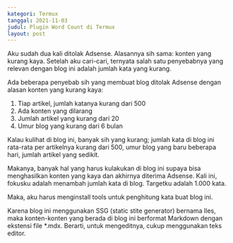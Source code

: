 ```yaml
---
kategori: Termux
tanggal: 2021-11-03
judul: Plugin Word Count di Termux
layout: post
---
```


Aku sudah dua kali ditolak Adsense. Alasannya sih sama: konten yang kurang kaya. Setelah aku cari-cari, ternyata salah satu penyebabnya yang relevan dengan blog ini adalah jumlah kata yang kurang.

Ada beberapa penyebab sih yang membuat blog ditolak Adsense dengan alasan konten yang kurang kaya:

1. Tiap artikel, jumlah katanya kurang dari 500
2. Ada konten yang dilarang
3. Jumlah artikel yang kurang dari 20
4. Umur blog yang kurang dari 6 bulan

Kalau kulihat di blog ini, banyak sih yang kurang; jumlah kata di blog ini rata-rata per artikelnya kurang dari 500, umur blog yang baru beberapa hari, jumlah artikel yang sedikit.

Makanya, banyak hal yang harus kulakukan di blog ini supaya bisa menghasilkan konten yang kaya dan akhirnya diterima Adsense. Kali ini, fokusku adalah menambah jumlah kata di blog. Targetku adalah 1.000 kata.

Maka, aku harus menginstall tools untuk penghitung kata buat blog ini.

Karena blog ini menggunakan SSG (static stite generator) bernama Iles, maka konten-konten yang berada di blog ini berformat Markdown dengan ekstensi file *.mdx. Berarti, untuk mengeditnya, cukup menggunakan teks editor.
